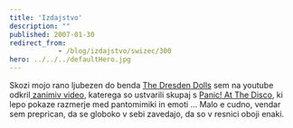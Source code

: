 ```yaml
---
title: 'Izdajstvo'
description: ""
published: 2007-01-30
redirect_from: 
            - /blog/izdajstvo/swizec/300
hero: ../../../defaultHero.jpg
---
```

Skozi mojo rano ljubezen do benda [The Dresden Dolls](http://www.dresdendolls.com/) sem na youtube odkril[ zanimiv video](http://youtube.com/watch?v=vY2WLMf0F_c), katerega so ustvarili skupaj s [Panic! At The Disco](http://www.panicatthedisco.com/), ki lepo pokaze razmerje med pantomimiki in emoti ... Malo e cudno, vendar sem preprican, da se globoko v sebi zavedajo, da so v resnici oboji enaki.
